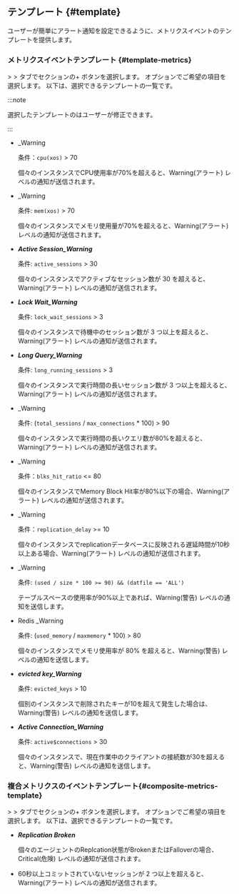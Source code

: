 ## テンプレート {#template}

ユーザーが簡単にアラート通知を設定できるように、メトリクスイベントのテンプレートを提供します。

### メトリクスイベントテンプレート {#template-metrics}

<Cmdname sid="event_statistic" className="uitext" /> &gt; <Cmdname sid="event_setting" className="uitext" /> &gt; <Cmdname sid="metrics" className="uitext" />タブで<Cmdname sid="metrics" className="uitext" />セクションの<span class="uitext">+</span> <Cmdname sid="add_notification" className="uitext" />ボタンを選択します。 <Cmdname sid="template" className="uitext" />オプションでご希望の項目を選択します。 以下は、選択できるテンプレートの一覧です。

:::note

選択したテンプレートの<Cmdname sid="metrics_event_rules" className="uitext" />はユーザーが修正できます。

:::

<Xclude product="redis">

- <Cmdname sid="cpu_usage" className="uitext" /><span class="uitext">_Warning</span>

  条件：`cpu(xos)` \> 70

  個々のインスタンスでCPU使用率が70%を超えると、<span class='slow'>Warning</span>(アラート) レベルの通知が送信されます。

- <Cmdname sid="memory_usage" className="uitext" /><span class="uitext">_Warning</span>

  条件: `mem(xos)` \> 70

  個々のインスタンスでメモリ使用量が70%を超えると、<span class='slow'>Warning</span>(アラート) レベルの通知が送信されます。

</Xclude>

<Xclude product="redis,mongodb">

- ***Active Session_Warning***

  条件: `active_sessions` \> 30

  個々のインスタンスでアクティブなセッション数が 30 を超えると、<span class='slow'>Warning</span>(アラート) レベルの通知が送信されます。

- ***Lock Wait_Warning***

  条件: `lock_wait_sessions` \> 3

  個々のインスタンスで待機中のセッション数が 3 つ以上を超えると、<span class='slow'>Warning</span>(アラート) レベルの通知が送信されます。

- ***Long Query_Warning***

  条件: `long_running_sessions` \> 3

  個々のインスタンスで実行時間の長いセッション数が 3 つ以上を超えると、<span class='slow'>Warning</span>(アラート) レベルの通知が送信されます。

</Xclude>

<InDoc product="postgresql">

- <Cmdname sid="TTL07136" className="uitext" /><span class="uitext">_Warning</span>

  条件: (`total_sessions` / `max_connections` \* 100) \> 90

  個々のインスタンスで実行時間の長いクエリ数が80%を超えると、<span class='slow'>Warning</span>(アラート) レベルの通知が送信されます。

- <Cmdname sid="TTL07137" className="uitext" /><span class="uitext">_Warning</span>

  条件：`blks_hit_ratio` \<\= 80

  個々のインスタンスでMemory Block Hit率が80%以下の場合、<span class='slow'>Warning</span>(アラート) レベルの通知が送信されます。

- <Cmdname sid="TTL07138" className="uitext" /><span class="uitext">_Warning</span>

  条件：`replication_delay` \>\= 10

  個々のインスタンスでreplicationデータベースに反映される遅延時間が10秒以上ある場合、<span class='slow'>Warning</span>(アラート) レベルの通知が送信されます。

</InDoc>

<InDoc product="oracle,oracle-v1,oracle-pro">

- <Cmdname sid="TTL08553" className="uitext" /><span class="uitext">_Warning</span>

  条件: `(used / size * 100 >= 90) && (datfile == 'ALL')`

  テーブルスペースの使用率が90%以上であれば、<span class='slow'>Warning</span>(警告) レベルの通知を送信します。

</InDoc>

<InDoc product="redis">

- <span className="uitext">Redis</span> <Cmdname sid="memory_usage" className="uitext" /><span class="uitext">_Warning</span>

  条件: (`used_memory` \/ `maxmemory` \* 100) \> 80

  個々のインスタンスでメモリ使用率が 80% を超えると、<span class='slow'>Warning</span>(警告) レベルの通知を送信します。

- ***evicted key_Warning***

  条件: `evicted_keys` \> 10

  個別のインスタンスで削除されたキーが10を超えて発生した場合は、<span class='slow'>Warning</span>(警告) レベルの通知を送信します。

</InDoc>

<InDoc product="mongodb">

- ***Active Connection_Warning***

  条件: `active$connections` \> 30

  個々のインスタンスで、現在作業中のクライアントの接続数が30を超えると、<span class='slow'>Warning</span>(警告) レベルの通知を送信します。

</InDoc>

<InDoc product="postgresql">

### 複合メトリクスのイベントテンプレート{#composite-metrics-template}

<Cmdname sid="event_statistic" className="uitext" /> &gt; <Cmdname sid="event_setting" className="uitext" /> &gt; <Cmdname sid="metrics" className="uitext" />タブで<Cmdname sid="composite_metrics" className="uitext" />セクションの<span class="uitext">+</span> <Cmdname sid="add_notification" className="uitext" />ボタンを選択します。 <Cmdname sid="template" className="uitext" />オプションでご希望の項目を選択します。 以下は、選択できるテンプレートの一覧です。

- ***Replication Broken***

  個々のエージェントのReplcation状態がBrokenまたはFalloverの場合、<span class='vslow'>Critical</span>(危険) レベルの通知が送信されます。

- <Cmdname sid="TTL07141" className="uitext" />

  60秒以上コミットされていないセッションが 2 つ以上を超えると、<span class='slow'>Warning</span>(アラート) レベルの通知が送信されます。

</InDoc>
